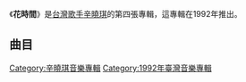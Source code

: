 {{Album infobox | <!-- See Wikipedia:WikiProject_Albums -->
| Name      = 花時間
| Type      = 專輯
| Artist    = [[辛曉琪|辛曉琪]]
| Cover     = 
| Released  = 1992年12月
| Recorded  = 
| Genre     = [[國語流行音樂|國語流行音樂]]
| Length    = 
| Label     = [[福茂唱片|福茂唱片]]
| Number    = 
| Producer  = 
| Last album = [[一夜之間|一夜之間]]<br />（1991年）
| This album = '''花時間'''<br />（1992年）
| Next album = [[領悟|領悟]]<br />（1994年）
}}

《'''花時間'''》是[[台灣|台灣]][[歌手|歌手]][[辛曉琪|辛曉琪]]的第四張專輯，這專輯在1992年推出。

==曲目==
{{Tracklist
| collapsed = 
| headline = 
| font_size = 
| total_length = 

| all_writing = 
| all_music = 
| all_lyrics = 
| all_arranger = 
| all_producer = 
| all_except = 

| writing_credits = 
| music_credits = yes
| lyrics_credits = yes
| arranger_credits = yes
| producer_credits = yes
| extra_column = 
| longnote_column = yes

| title1 = 自私
| note1 = 
| longnote1 = 改編自Beverly Craven的《Promise Me》<br>粵語版為[[林憶蓮|林憶蓮]]《沒有你還是愛你》
| music1 = Beverly Craven
| lyrics1 = [[姚若龍|姚若龍]]
| arranger1 = 
| producer1 = [[倪柏聖|倪柏聖]]
| extra1 = 
| length1 = 

| title2 = 告別的紫羅蘭
| note2 = 
| longnote2 = 改編自Patrick Bruel的《J'te l'dit quand même》
| music2 = Patrick Bruel
| lyrics2 = [[易家揚|易家揚]]
| arranger2 = 
| producer2 = 
| extra2 = 
| length2 = 

| title3 = 着火薔薇
| note3 = 
| longnote3 = 改編自Viktor Lazlo的《Premier Rôle》
| music3 = Boris Bergman<br>Charles Geurts<br>Marc Nocquet
| lyrics3 = [[黃桂蘭|黃桂蘭]]
| arranger3 = 
| producer3 = 
| extra3 = 
| length3 = 

| title4 = 遠方的風信子
| note4 = 
| longnote4 = 
| music4 = 
| lyrics4 = [[李姚|李姚]]
| arranger4 = 
| producer4 = 
| extra4 = 
| length4 = 

| title5 = 順風車遊戲
| note5 = 
| longnote5 = 改編自Napoleon Boulevard的《Júlia nem akar a földön járni》
| music5 = Erdész Róbert<br>Gömör László<br>Kollár Attila<br>Vincze Lilla
| lyrics5 = [[徐玫怡|徐玫怡]]
| arranger5 = 
| producer5 = 
| extra5 = 
| length5 = 

| title6 = 蒲公英之夢
| note6 = 
| longnote6 = 改編自Elsa Lunghini的《Je serais là 》<br>同曲曲目為[[梁雁翎|梁雁翎]]《忘了吧》
| music6 = Georges Lunghini<br>Vincent Marie Bouvot
| lyrics6 = [[祝驪雯|祝驪雯]]
| arranger6 = 
| producer6 = 
| extra6 = 
| length6 = 

| title7 = 叛逃的愛麗絲
| note7 = 
| longnote7 = 改編自Julia Fordham的《{{link-en|(Love Moves in) Mysterious Ways|(Love Moves in) Mysterious Ways}}》
| music7 = Tom Snow<br>Dean Pitchford
| lyrics7 = [[陳玉貞|娃娃]]
| arranger7 = 
| producer7 = 
| extra7 = 
| length7 = 

| title8 = 我說我愛你
| note8 = 
| longnote8 = 
| music8 = 
| lyrics8 = [[姚謙|姚謙]]
| arranger8 = 
| producer8 = 
| extra8 = 
| length8 = 

| title9 = 情有獨鍾
| note9 = 
| longnote9 = 改編自James Taylor的《Only One》
| music9 = James Taylor
| lyrics9 = 易家揚
| arranger9 = 
| producer9 = 
| extra9 = 
| length9 = 

| title10 = 巴西之吻
| note10 = 
| longnote10 = 改編自Napoleon Boulevard的《Uram,segíts》
| music10 = Napoleon Boulevard
| lyrics10 = 祝驪雯
| arranger10 = 
| producer10 = 
| extra10 = 
| length10 = 
}}

<!-- ==唱片版本== -->


<!-- ==音樂錄影帶== -->


<!-- ==派台歌成績== -->


<!-- ==備註== -->


{{辛曉琪}}

[[Category:辛曉琪音樂專輯|Category:辛曉琪音樂專輯]]
[[Category:1992年臺灣音樂專輯|Category:1992年臺灣音樂專輯]]